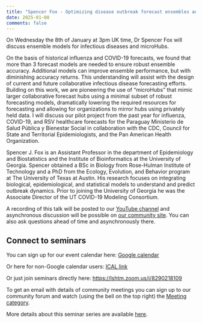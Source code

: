 ```yaml
---
title: "Spencer Fox - Optimizing disease outbreak forecast ensembles and the use of microHubs" 
date: 2025-01-08
comments: false
---
```


On Wednesday the 8th of January at 3pm UK time, Dr Spencer Fox will discuss ensemble models for infectious diseases and microHubs.

On the basis of historical influenza and COVID-19 forecasts, we found that more than 3 forecast models are needed to ensure robust ensemble accuracy. Additional models can improve ensemble performance, but with diminishing accuracy returns. This understanding will assist with the design of current and future collaborative infectious disease forecasting efforts. Building on this work, we are pioneering the use of “microHubs” that mimic larger collaborative forecast hubs using a minimal subset of robust forecasting models, dramatically lowering the required resources for forecasting and allowing for organizations to mirror hubs using privately held data. I will discuss our pilot project from the past year for influenza, COVID-19, and RSV healthcare forecasts for the Paraguay Ministerio de Salud Pública y Bienestar Social in collaboration with the CDC, Council for State and Territorial Epidemiologists, and the Pan American Health Organization.

Spencer J. Fox is an Assistant Professor in the department of Epidemiology and Biostatistics and the Institute of Bioinformatics at the University of Georgia. Spencer obtained a BSc in Biology from Rose-Hulman Institute of Technology and a PhD from the Ecology, Evolution, and Behavior program at The University of Texas at Austin. His research focuses on integrating biological, epidemiological, and statistical models to understand and predict outbreak dynamics. Prior to joining the University of Georgia he was the Associate Director of the UT COVID-19 Modeling Consortium.

A recording of this talk will be posted to our [YouTube channel](https://www.youtube.com/channel/UC9qvwwGTudtKnOE-sM1LooQ) and asynchronous discussion will be possible on [our community site](https://community.epinowcast.org/c/meetings/8). You can also ask questions ahead of time and asynchronously there.

## Connect to seminars

You can sign up for our event calendar here: [Google calendar ](https://calendar.google.com/calendar/u/0/r?cid=YTExM2I2ZjVkOTYxODA4ZjA5YjdhODA3ZTIwMzU1Mzk4ODY0Y2NhYjIzOWVkNjAyYzc5ZTkzYWM5OWY0YWQxM0Bncm91cC5jYWxlbmRhci5nb29nbGUuY29t)

Or here for non-Google calendar users: [ICAL link ](https://calendar.google.com/calendar/ical/a113b6f5d961808f09b7a807e20355398864ccab239ed602c79e93ac99f4ad13%40group.calendar.google.com/public/basic.ics)

Or just join seminars directly here: [https://lshtm.zoom.us/j/8290218109 ](https://lshtm.zoom.us/j/8290218109)

To get an email with details of community meetings you can sign up to our community forum and watch (using the bell on the top right) the [Meeting category](https://community.epinowcast.org/c/meetings/8).

More details about this seminar series are available [here](../../seminars.qmd).
